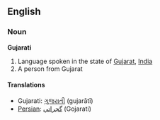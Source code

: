 ==English==
===Noun===
'''Gujarati'''

# Language spoken in the state of [[Gujarat]], [[India]]
# A person from Gujarat

====Translations====
*Gujarati: [[ગુજરાતી]] (gujarātī)
*[[Persian]]: [[گجراتي]] (Gojarati)